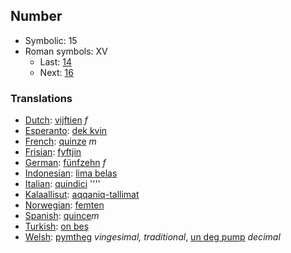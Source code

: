 ==Number==

*Symbolic: 15
*Roman symbols: XV
**Last: [[fourteen|14]]
**Next: [[sixteen|16]]

===Translations===

*[[Dutch]]: [[vijftien]] ''f''
*[[Esperanto]]: [[dek kvin]]
*[[French]]: [[quinze]] ''m''
*[[Frisian]]: [[fyftjin]]
*[[German]]: [[fünfzehn]] ''f''
*[[Indonesian]]: [[lima belas]]
*[[Italian]]: [[quindici]] ''''
*[[Kalaallisut]]: [[aqqaniq-tallimat]]
*[[Norwegian]]: [[femten]]
*[[Spanish]]: [[quince]]''m''
*[[Turkish]]: [[on beş]]
*[[Welsh]]: [[pymtheg]] ''vingesimal, traditional'', [[un deg pump]] ''decimal''